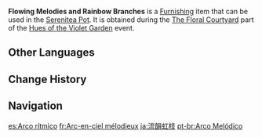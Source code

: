 {{Furnishing Infobox
|id             = 373838
|image          = Item Flowing Melodies and Rainbow Branches.png
|category       = Floral Scene
|component      = Floral Scene
|quality        = 3
|description    = A floral scene composed of curved branches and fluffy foliage. The branches form an almost perfect rainbow arc, which is a key element in the composition of the floral courtyard, attaining a perfection in both horizontal and vertical alignments.
|event          = Hues of the Violet Garden
|source1        = [[Hues of the Violet Garden/The Floral Courtyard|The Floral Courtyard]] event
}}
'''Flowing Melodies and Rainbow Branches''' is a [[Furnishing]] item that can be used in the [[Serenitea Pot]]. It is obtained during the [[Hues of the Violet Garden/The Floral Courtyard|The Floral Courtyard]] part of the [[Hues of the Violet Garden]] event.

==Other Languages==
{{Other Languages
|en      = Flowing Melodies and Rainbow Branches
|zhs     = 流韵虹枝
|zhs_rm  = Liúyùn Hóng Zhī
|zht     = 流韻虹枝
|zht_rm  = Liúyùn Hóng Zhī
|zh_tl   = Rhyme and Rainbow Branch
|ja      = 流韻虹枝
|ja_rm   = Ryuuin Koushi{{Assumed}}
|ja_tl   = Rhyme and Rainbow Branch
|ko      = 운치 있는 무지개 나뭇가지
|ko_tl   = Elegant Rainbow Branch
|es      = Arco rítmico
|es_tl   = Rhythmic Arc
|fr      = Arc-en-ciel mélodieux
|fr_tl   = Melodious Rainbow
|ru      = Цветущие мелодии и радужные ветви
|ru_tl   = Blooming of Melody and Rainbow Branches
|th      = กิ่งก้านสายรุ้งพ้องสัมผัส
|th_rm   = 
|th_tl   = 
|vi      = Vần Điệu Cầu Vồng
|vi_tl   = 
|de      = Fließender Regenbogen
|de_tl   = Flowing Rainbow
|id      = Alunan Melodi Cabang Pelangi
|id_tl   = Strains of the Rainbow Branch Melody
|pt      = Arco Melódico
|pt_tl   = 
|tr      = Akıp Giden Melodiler ve Gökkuşağı Dalları
|tr_tl   = 
|it      = Rami arcobaleno melodici
|it_tl   = 
}}

==Change History==
{{Change History|2.6}}

==Navigation==
{{Furnishing Navbox/Subsystems|curio}}

[[es:Arco rítmico]]
[[fr:Arc-en-ciel mélodieux]]
[[ja:流韻虹枝]]
[[pt-br:Arco Melódico]]